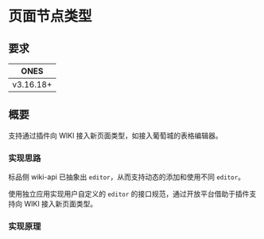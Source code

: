 

# 页面节点类型

## 要求

|   ONES    |
| :-------: |
| v3.16.18+ |

## 概要

支持通过插件向 WIKI 接入新页面类型，如接入葡萄城的表格编辑器。

### 实现思路

标品侧 wiki-api 已抽象出 `editor`，从而支持动态的添加和使用不同 `editor`。

使用独立应用实现用户自定义的 `editor` 的接口规范，通过开放平台借助于插件支持向 WIKI 接入新页面类型。

### 实现原理

<Image img={wikiNewPage01}></Image>

<br />

<DocCardList />
